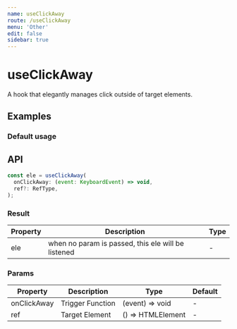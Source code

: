 ```yaml
---
name: useClickAway
route: /useClickAway
menu: 'Other'
edit: false
sidebar: true
---
```




# useClickAway

A hook that elegantly manages click outside of target elements.

## Examples

### Default usage

<JackBox jsCode={Demo1CodeJsx} tsCode={Demo1CodeTsx} demoName='Default usage' description='Please click button or outside of button to show effects.'>
  <Demo1 />
</JackBox>

<JackBox jsCode={Demo2CodeJsx} tsCode={Demo2CodeTsx} demoName='Custom' description='Support custom dom objects.'>
  <Demo2 />
</JackBox>

## API

```javascript
const ele = useClickAway(
  onClickAway: (event: KeyboardEvent) => void,
  ref?: RefType,
);
```

### Result

| Property | Description                                         | Type                 |
|----------|------------------------------------------|------------|
| ele     | when no param is passed, this ele will be listened      | -        |

### Params

| Property | Description                                 | Type                   | Default |
|---------|----------------------------------------------|------------------------|--------|
| onClickAway | Trigger Function  | (event) => void | -      |
| ref | Target Element  | () => HTMLElement | -      |